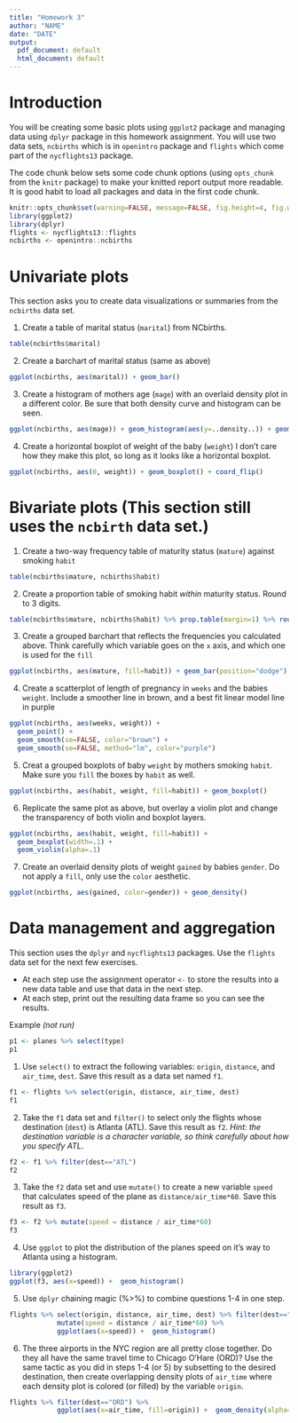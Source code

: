 ```yaml
---
title: "Homework 3"
author: "NAME"
date: "DATE"
output:
  pdf_document: default
  html_document: default
---
```


# Introduction

You will be creating some basic plots using `ggplot2` package and managing data using `dplyr` package in this homework assignment. You will use two data sets, `ncbirths` which is in `openintro` package and `flights` which come part of the `nycflights13` package. 

The code chunk below sets some code chunk options (using `opts_chunk` from the `knitr` package) to make your knitted report output more readable. It is good habit to load all packages and data in the first code chunk. 

```r
knitr::opts_chunk$set(warning=FALSE, message=FALSE, fig.height=4, fig.width=5, fig.align='center') 
library(ggplot2)
library(dplyr)
flights <- nycflights13::flights
ncbirths <- openintro::ncbirths
```

# Univariate plots

This section asks you to create data visualizations or summaries from the `ncbirths` data set. 

1. Create a table of marital status (`marital`) from NCbirths. 

```r
table(ncbirths$marital)
```

2. Create a barchart of marital status (same as above)

```r
ggplot(ncbirths, aes(marital)) + geom_bar()
```

3. Create a histogram of mothers age (`mage`) with an overlaid density plot in a different color. Be sure that both density curve and histogram can be seen. 

```r
ggplot(ncbirths, aes(mage)) + geom_histogram(aes(y=..density..)) + geom_density()
```

4. Create a horizontal boxplot of weight of the baby (`weight`)
I don't care how they make this plot, so long as it looks like a horizontal boxplot.

```r
ggplot(ncbirths, aes(0, weight)) + geom_boxplot() + coord_flip()
```

# Bivariate plots (This section still uses the `ncbirth` data set.)

1. Create a two-way frequency table of maturity status (`mature`) against smoking `habit`

```r
table(ncbirths$mature, ncbirths$habit)
```

2. Create a proportion table of smoking habit _within_ maturity status. Round to 3 digits. 

```r
table(ncbirths$mature, ncbirths$habit) %>% prop.table(margin=1) %>% round(3)
```

3. Create a grouped barchart that reflects the frequencies you calculated above. Think carefully which variable goes on the `x` axis, and which one is used for the `fill`

```r
ggplot(ncbirths, aes(mature, fill=habit)) + geom_bar(position="dodge")
```

4. Create a scatterplot of length of pregnancy in `weeks` and the babies `weight`. Include a smoother line in brown, and a best fit linear model line in purple
    
```r
ggplot(ncbirths, aes(weeks, weight)) + 
  geom_point() +
  geom_smooth(se=FALSE, color="brown") + 
  geom_smooth(se=FALSE, method="lm", color="purple")

```
    
5. Creat a grouped boxplots of baby `weight` by mothers smoking `habit`. Make sure you `fill` the boxes by `habit` as well. 

```r
ggplot(ncbirths, aes(habit, weight, fill=habit)) + geom_boxplot()
```

6. Replicate the same plot as above, but overlay a violin plot and change the transparency of both violin and boxplot layers. 

```r
ggplot(ncbirths, aes(habit, weight, fill=habit)) + 
  geom_boxplot(width=.1) +
  geom_violin(alpha=.1)
```

7. Create an overlaid density plots of weight `gained` by babies `gender`. Do not apply a `fill`, only use the `color` aesthetic. 

```r
ggplot(ncbirths, aes(gained, color=gender)) + geom_density()
```

# Data management and aggregation

This section uses the `dplyr` and `nycflights13` packages. Use the `flights` data set for the next few exercises. 

* At each step use the assignment operator `<-` to store the results into a new data table and use that data in the next step. 
* At each step, print out the resulting data frame so you can see the results. 

Example _(not run)_ 
```r
p1 <- planes %>% select(type)
p1
```

1. Use `select()` to extract the following variables: `origin`, `distance`, and `air_time`, `dest`. Save this result as a data set named `f1`. 
```r
f1 <- flights %>% select(origin, distance, air_time, dest)
f1
```

2. Take the `f1` data set and `filter()` to select only the flights whose destination (`dest`) is Atlanta (ATL). Save this result as `f2`. _Hint: the destination variable is a character variable, so think carefully about how you specify ATL_. 

```r
f2 <- f1 %>% filter(dest=="ATL")
f2
```

3. Take the `f2` data set and use `mutate()` to create a new variable `speed` that calculates speed of the plane as `distance/air_time*60`. Save this result as `f3`. 
```r
f3 <- f2 %>% mutate(speed = distance / air_time*60)
f3
```

4. Use `ggplot` to plot the distribution of the planes speed on it's way to Atlanta using a histogram. 
```r
library(ggplot2)
ggplot(f3, aes(x=speed)) +  geom_histogram()
```

5. Use `dplyr` chaining magic (%>%) to combine questions 1-4 in one step. 

```r
flights %>% select(origin, distance, air_time, dest) %>% filter(dest=="ATL") %>% 
            mutate(speed = distance / air_time*60) %>% 
            ggplot(aes(x=speed)) +  geom_histogram()
```

6. The three airports in the NYC region are all pretty close together. Do they all have the same travel time to Chicago O'Hare (ORD)? Use the same tactic as you did in steps 1-4 (or 5) by subsetting to the desired destination, then create overlapping density plots of `air_time` where each density plot is colored (or filled) by the variable `origin`. 

```r
flights %>% filter(dest=="ORD") %>% 
            ggplot(aes(x=air_time, fill=origin)) +  geom_density(alpha=.3)
```